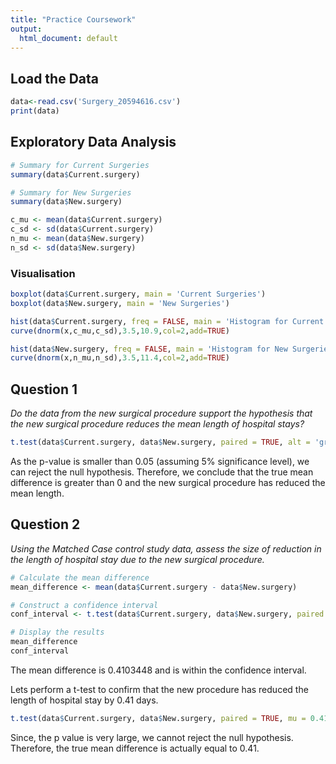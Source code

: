 ---
title: "Practice Coursework"
output:
  html_document: default
---

## Load the Data

```{r}
data<-read.csv('Surgery_20594616.csv')
print(data)
```
## Exploratory Data Analysis

```{r}
# Summary for Current Surgeries
summary(data$Current.surgery)

# Summary for New Surgeries
summary(data$New.surgery)

c_mu <- mean(data$Current.surgery)
c_sd <- sd(data$Current.surgery)
n_mu <- mean(data$New.surgery)
n_sd <- sd(data$New.surgery)
```
### Visualisation
```{r}
boxplot(data$Current.surgery, main = 'Current Surgeries')
boxplot(data$New.surgery, main = 'New Surgeries')
```


```{r}
hist(data$Current.surgery, freq = FALSE, main = 'Histogram for Current Surgeries', xlab = 'Surgery time')
curve(dnorm(x,c_mu,c_sd),3.5,10.9,col=2,add=TRUE)

hist(data$New.surgery, freq = FALSE, main = 'Histogram for New Surgeries', xlab = 'Surgery time')
curve(dnorm(x,n_mu,n_sd),3.5,11.4,col=2,add=TRUE)
```
## Question 1

*Do the data from the new surgical procedure support the hypothesis that the new surgical procedure reduces the mean length of hospital stays?*

```{r}
t.test(data$Current.surgery, data$New.surgery, paired = TRUE, alt = 'greater', var.equal = TRUE)
```
As the p-value is smaller than 0.05 (assuming 5% significance level), we can reject the null 
hypothesis. Therefore, we conclude that the true mean difference is greater than 0 and the new 
surgical procedure has reduced the mean length.

## Question 2

*Using the Matched Case control study data, assess the size of reduction in the length of hospital stay due to the new surgical procedure.*

```{r}
# Calculate the mean difference
mean_difference <- mean(data$Current.surgery - data$New.surgery)

# Construct a confidence interval
conf_interval <- t.test(data$Current.surgery, data$New.surgery, paired = TRUE)$conf.int

# Display the results
mean_difference
conf_interval
```
The mean difference is 0.4103448 and is within the confidence interval.

Lets perform a t-test to confirm that the new procedure has reduced the length of hospital stay by 0.41 days.

```{r}
t.test(data$Current.surgery, data$New.surgery, paired = TRUE, mu = 0.41)
```
Since, the p value is very large, we cannot reject the null hypothesis. Therefore, the true mean 
difference is actually equal to 0.41.

